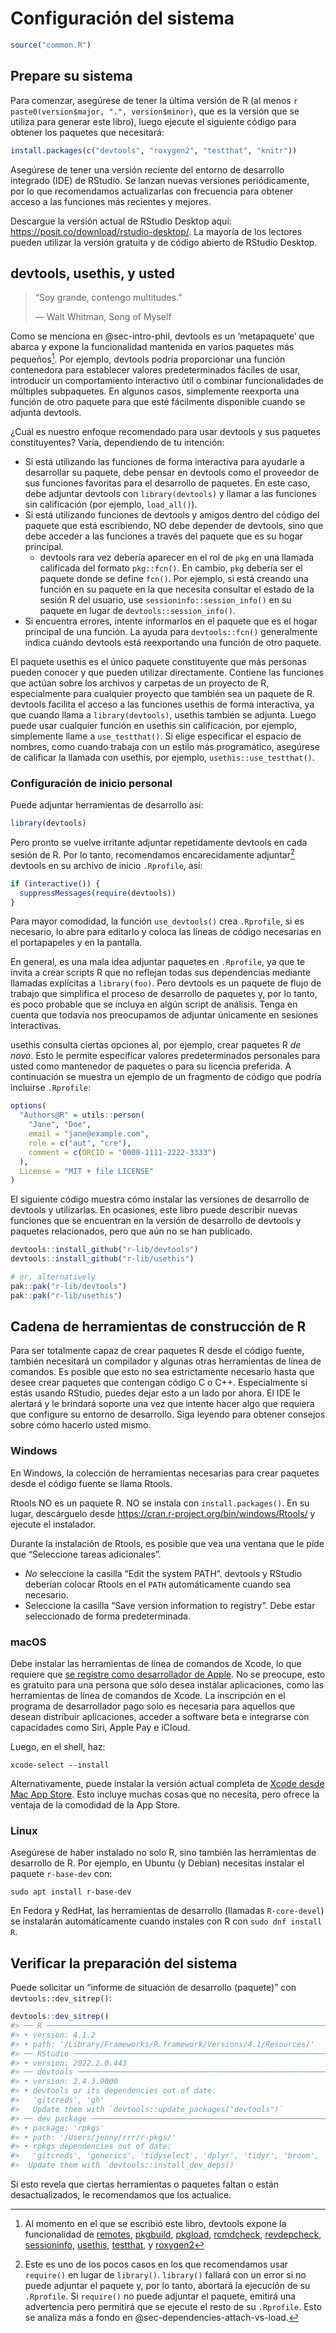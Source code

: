 # Configuración del sistema {#sec-setup}

```r
source("common.R")
```

## Prepare su sistema {#sec-setup-prep}

Para comenzar, asegúrese de tener la última versión de R (al menos `r paste0(version$major, ".", version$minor)`, que es la versión que se utiliza para generar este libro), luego ejecute el siguiente código para obtener los paquetes que necesitará:

```r
install.packages(c("devtools", "roxygen2", "testthat", "knitr"))
```

Asegúrese de tener una versión reciente del entorno de desarrollo integrado (IDE) de RStudio.
Se lanzan nuevas versiones periódicamente, por lo que recomendamos actualizarlas con frecuencia para obtener acceso a las funciones más recientes y mejores.

Descargue la versión actual de RStudio Desktop aquí: <https://posit.co/download/rstudio-desktop/>.
La mayoría de los lectores pueden utilizar la versión gratuita y de código abierto de RStudio Desktop.

## devtools, usethis, y usted {#sec-setup-usage}

> "Soy grande, contengo multitudes."
>
> --- Walt Whitman, Song of Myself

Como se menciona en @sec-intro-phil, devtools es un 'metapaquete' que abarca y expone la funcionalidad mantenida en varios paquetes más pequeños[^setup-1].
Por ejemplo, devtools podría proporcionar una función contenedora para establecer valores predeterminados fáciles de usar, introducir un comportamiento interactivo útil o combinar funcionalidades de múltiples subpaquetes.
En algunos casos, simplemente reexporta una función de otro paquete para que esté fácilmente disponible cuando se adjunta devtools.

[^setup-1]: Al momento en el que se escribió este libro, devtools expone la funcionalidad de [remotes](https://remotes.r-lib.org/), [pkgbuild](https://pkgbuild.r-lib.org/), [pkgload](https://pkgload.r-lib.org/), [rcmdcheck](https://rcmdcheck.r-lib.org/), [revdepcheck](https://revdepcheck.r-lib.org/), [sessioninfo](https://sessioninfo.r-lib.org/), [usethis](https://usethis.r-lib.org/), [testthat](https://testthat.r-lib.org), y [roxygen2](https://roxygen2.r-lib.org)

¿Cuál es nuestro enfoque recomendado para usar devtools y sus paquetes constituyentes?
Varía, dependiendo de tu intención:

-   Si está utilizando las funciones de forma interactiva para ayudarle a desarrollar su paquete, debe pensar en devtools como el proveedor de sus funciones favoritas para el desarrollo de paquetes. En este caso, debe adjuntar devtools con `library(devtools)` y llamar a las funciones sin calificación (por ejemplo, `load_all()`).
-   Si está utilizando funciones de devtools y amigos dentro del código del paquete que está escribiendo, NO debe depender de devtools, sino que debe acceder a las funciones a través del paquete que es su hogar principal.
    -   devtools rara vez debería aparecer en el rol de `pkg` en una llamada calificada del formato `pkg::fcn()`. En cambio, `pkg` debería ser el paquete donde se define `fcn()`. Por ejemplo, si está creando una función en su paquete en la que necesita consultar el estado de la sesión R del usuario, use `sessioninfo::session_info()` en su paquete en lugar de `devtools::session_info()`.
-   Si encuentra errores, intente informarlos en el paquete que es el hogar principal de una función. La ayuda para `devtools::fcn()` generalmente indica cuándo devtools está reexportando una función de otro paquete.

El paquete usethis es el único paquete constituyente que más personas pueden conocer y que pueden utilizar directamente.
Contiene las funciones que actúan sobre los archivos y carpetas de un proyecto de R, especialmente para cualquier proyecto que también sea un paquete de R.
devtools facilita el acceso a las funciones usethis de forma interactiva, ya que cuando llama a `library(devtools)`, usethis también se adjunta.
Luego puede usar cualquier función en usethis sin calificación, por ejemplo, simplemente llame a `use_testthat()`.
Si elige especificar el espacio de nombres, como cuando trabaja con un estilo más programático, asegúrese de calificar la llamada con usethis, por ejemplo, `usethis::use_testthat()`.

### Configuración de inicio personal

Puede adjuntar herramientas de desarrollo así:

```r
library(devtools)
```

Pero pronto se vuelve irritante adjuntar repetidamente devtools en cada sesión de R.
Por lo tanto, recomendamos encarecidamente adjuntar[^setup-2] devtools en su archivo de inicio `.Rprofile`, así:

[^setup-2]: Este es uno de los pocos casos en los que recomendamos usar `require()` en lugar de `library()`.
    `library()` fallará con un error si no puede adjuntar el paquete y, por lo tanto, abortará la ejecución de su `.Rprofile`.
    Si `require()` no puede adjuntar el paquete, emitirá una advertencia pero permitirá que se ejecute el resto de su `.Rprofile`.
    Esto se analiza más a fondo en @sec-dependencies-attach-vs-load.

```r
if (interactive()) {
  suppressMessages(require(devtools))
}
```

Para mayor comodidad, la función `use_devtools()` crea `.Rprofile`, si es necesario, lo abre para editarlo y coloca las líneas de código necesarias en el portapapeles y en la pantalla.

::: callout-warning
En general, es una mala idea adjuntar paquetes en `.Rprofile`, ya que te invita a crear scripts R que no reflejan todas sus dependencias mediante llamadas explícitas a `library(foo)`.
Pero devtools es un paquete de flujo de trabajo que simplifica el proceso de desarrollo de paquetes y, por lo tanto, es poco probable que se incluya en algún script de análisis.
Tenga en cuenta que todavía nos preocupamos de adjuntar únicamente en sesiones interactivas.
:::

usethis consulta ciertas opciones al, por ejemplo, crear paquetes R *de novo*.
Esto le permite especificar valores predeterminados personales para usted como mantenedor de paquetes o para su licencia preferida.
A continuación se muestra un ejemplo de un fragmento de código que podría incluirse `.Rprofile`:

```r
options(
  "Authors@R" = utils::person(
    "Jane", "Doe",
    email = "jane@example.com",
    role = c("aut", "cre"),
    comment = c(ORCID = "0000-1111-2222-3333")
  ),
  License = "MIT + file LICENSE"
)
```

El siguiente código muestra cómo instalar las versiones de desarrollo de devtools y utilizarlas.
En ocasiones, este libro puede describir nuevas funciones que se encuentran en la versión de desarrollo de devtools y paquetes relacionados, pero que aún no se han publicado.

```r
devtools::install_github("r-lib/devtools")
devtools::install_github("r-lib/usethis")

# or, alternatively
pak::pak("r-lib/devtools")
pak::pak("r-lib/usethis")
```

## Cadena de herramientas de construcción de R {#sec-setup-tools}

Para ser totalmente capaz de crear paquetes R desde el código fuente, también necesitará un compilador y algunas otras herramientas de línea de comandos.
Es posible que esto no sea estrictamente necesario hasta que desee crear paquetes que contengan código C o C++.
Especialmente si estás usando RStudio, puedes dejar esto a un lado por ahora.
El IDE le alertará y le brindará soporte una vez que intente hacer algo que requiera que configure su entorno de desarrollo.
Siga leyendo para obtener consejos sobre cómo hacerlo usted mismo.

### Windows

En Windows, la colección de herramientas necesarias para crear paquetes desde el código fuente se llama Rtools.

Rtools NO es un paquete R.
NO se instala con `install.packages()`.
En su lugar, descárguelo desde <https://cran.r-project.org/bin/windows/Rtools/> y ejecute el instalador.

Durante la instalación de Rtools, es posible que vea una ventana que le pide que "Seleccione tareas adicionales".

-   *No* seleccione la casilla "Edit the system PATH". devtools y RStudio deberían colocar Rtools en el `PATH` automáticamente cuando sea necesario.
-   Seleccione la casilla "Save version information to registry". Debe estar seleccionado de forma predeterminada.

### macOS

Debe instalar las herramientas de línea de comandos de Xcode, lo que requiere que [se registre como desarrollador de Apple](https://developer.apple.com/programs/enroll/).
No se preocupe, esto es gratuito para una persona que sólo desea instalar aplicaciones, como las herramientas de línea de comandos de Xcode.
La inscripción en el programa de desarrollador pago solo es necesaria para aquellos que desean distribuir aplicaciones, acceder a software beta e integrarse con capacidades como Siri, Apple Pay e iCloud.

Luego, en el shell, haz:

``` shell
xcode-select --install
```

Alternativamente, puede instalar la versión actual completa de [Xcode desde Mac App Store](https://itunes.apple.com/ca/app/xcode/id497799835?mt=12).
Esto incluye muchas cosas que no necesita, pero ofrece la ventaja de la comodidad de la App Store.

### Linux

Asegúrese de haber instalado no solo R, sino también las herramientas de desarrollo de R.
Por ejemplo, en Ubuntu (y Debian) necesitas instalar el paquete `r-base-dev` con:

```         
sudo apt install r-base-dev
```

En Fedora y RedHat, las herramientas de desarrollo (llamadas `R-core-devel`) se instalarán automáticamente cuando instales con R con `sudo dnf install R`.

## Verificar la preparación del sistema

Puede solicitar un "informe de situación de desarrollo (paquete)" con `devtools::dev_sitrep()`:

```r
devtools::dev_sitrep()
#> ── R ───────────────────────────────────────────────────────────────────────
#> • version: 4.1.2
#> • path: '/Library/Frameworks/R.framework/Versions/4.1/Resources/'
#> ── RStudio ─────────────────────────────────────────────────────────────────
#> • version: 2022.2.0.443
#> ── devtools ────────────────────────────────────────────────────────────────
#> • version: 2.4.3.9000
#> • devtools or its dependencies out of date:
#>   'gitcreds', 'gh'
#>   Update them with `devtools::update_packages("devtools")`
#> ── dev package ─────────────────────────────────────────────────────────────
#> • package: 'rpkgs'
#> • path: '/Users/jenny/rrr/r-pkgs/'
#> • rpkgs dependencies out of date:
#>   'gitcreds', 'generics', 'tidyselect', 'dplyr', 'tidyr', 'broom', 'gh'
#>  Update them with `devtools::install_dev_deps()`
```

Si esto revela que ciertas herramientas o paquetes faltan o están desactualizados, le recomendamos que los actualice.
